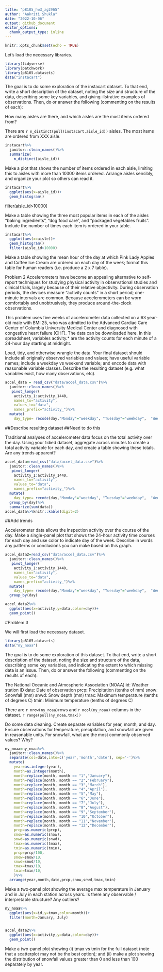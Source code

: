 ```yaml
---
title: "p8105_hw3_ag2965"
author: "Aakriti Shukla"
date: "2022-10-06"
output: github_document
editor_options: 
  chunk_output_type: inline
---
```


```r
knitr::opts_chunk$set(echo = TRUE)
```


Let's load the necessary libraries.
```r
library(tidyverse)
library(patchwork)
library(p8105.datasets)
data("instacart")
```


The goal is to do some exploration of the instacart dataset. To that end, write a short description of the dataset, noting the size and structure of the data, describing some key variables, and giving illstrative examples of observations. Then, do or answer the following (commenting on the results of each):

How many aisles are there, and which aisles are the most items ordered from?

There are `r n_distinct(pull(instacart,aisle_id))` aisles. The most items are ordered from XXX aisle.

```r
instacart%>%
  janitor::clean_names()%>%
  summarize(
    n_distinct(aisle_id))
```

Make a plot that shows the number of items ordered in each aisle, limiting this to aisles with more than 10000 items ordered. Arrange aisles sensibly, and organize your plot so others can read it.

```r
instacart%>%
  ggplot(aes(x=aisle_id))+
  geom_histogram()
```
filter(aisle_id>10000)

Make a table showing the three most popular items in each of the aisles “baking ingredients”, “dog food care”, and “packaged vegetables fruits”. Include the number of times each item is ordered in your table.

```r
instacart%>%
  ggplot(aes(x=aisle))+
  geom_histogram()
  filter(aisle_id>10000)
```

Make a table showing the mean hour of the day at which Pink Lady Apples and Coffee Ice Cream are ordered on each day of the week; format this table for human readers (i.e. produce a 2 x 7 table).

Problem 2
Accelerometers have become an appealing alternative to self-report techniques for studying physical activity in observational studies and clinical trials, largely because of their relative objectivity. During observation periods, the devices measure “activity counts” in a short period; one-minute intervals are common. Because accelerometers can be worn comfortably and unobtrusively, they produce around-the-clock observations.

This problem uses five weeks of accelerometer data collected on a 63 year-old male with BMI 25, who was admitted to the Advanced Cardiac Care Center of Columbia University Medical Center and diagnosed with congestive heart failure (CHF). The data can be downloaded here. In this spreadsheet, variables activity.* are the activity counts for each minute of a 24-hour day starting at midnight.

Load, tidy, and otherwise wrangle the data. Your final dataset should include all originally observed variables and values; have useful variable names; include a weekday vs weekend variable; and encode data with reasonable variable classes. Describe the resulting dataset (e.g. what variables exist, how many observations, etc).


```r
accel_data = read_csv("data/accel_data.csv")%>%
  janitor::clean_names()%>%
   pivot_longer(
    activity_1:activity_1440,
    names_to="activity",
    values_to="data",
    names_prefix="activity_")%>%
  mutate(
    day_type= recode(day,"Monday"="weekday", "Tuesday"="weekday",  "Wednesday"="weekday", "Thursday"="weekday", "Friday"="weekday", "Saturday"="weekend", "Sunday"="weekend"))
```

##Describe resulting dataset ##Need to do this

Traditional analyses of accelerometer data focus on the total activity over the day. Using your tidied dataset, aggregate across minutes to create a total activity variable for each day, and create a table showing these totals. Are any trends apparent?

```r
accel_data=read_csv("data/accel_data.csv")%>%
  janitor::clean_names()%>%
   pivot_longer(
    activity_1:activity_1440,
    names_to="activity",
    values_to="data",
    names_prefix="activity_")%>%
  mutate(
    day_type= recode(day,"Monday"="weekday", "Tuesday"="weekday",  "Wednesday"="weekday", "Thursday"="weekday", "Friday"="weekday", "Saturday"="weekend", "Sunday"="weekend"))%>%
  group_by(day)%>%
  summarize(sum(data))
accel_data%>%knitr::kable(digit=2)
```

##Add trends 

Accelerometer data allows the inspection activity over the course of the day. Make a single-panel plot that shows the 24-hour activity time courses for each day and use color to indicate day of the week. Describe in words any patterns or conclusions you can make based on this graph.

```r
accel_data2=read_csv("data/accel_data.csv")%>%
  janitor::clean_names()%>%
   pivot_longer(
    activity_1:activity_1440,
    names_to="activity",
    values_to="data",
    names_prefix="activity_")%>%
  mutate(
    day_type= recode(day,"Monday"="weekday", "Tuesday"="weekday",  "Wednesday"="weekday", "Thursday"="weekday", "Friday"="weekday", "Saturday"="weekend", "Sunday"="weekend"))%>%
  group_by(day)

accel_data2%>%
  ggplot(aes(x=activity,y=data,color=day))+
  geom_point()
```

#Problem 3

We will first load the necessary dataset.
```r
library(p8105.datasets)
data("ny_noaa")
```
The goal is to do some exploration of this dataset. To that end, write a short description of the dataset, noting the size and structure of the data, describing some key variables, and indicating the extent to which missing data is an issue. Then, do or answer the following (commenting on the results of each):

The National Oceanic and Atmospheric Association (NOAA) 
id: Weather station ID
date: Date of observation
prcp: Precipitation (tenths of mm)
snow: Snowfall (mm)
snwd: Snow depth (mm)
tmax: Maximum temperature (tenths of degrees C)
tmin: Minimum temperature (tenths of degrees C)

There are `r nrow(ny_noaa)`rows and `r ncol(ny_noaa)` columns in the dataset.
`r range(pull(ny_noaa,tmax))`

Do some data cleaning. Create separate variables for year, month, and day. Ensure observations for temperature, precipitation, and snowfall are given in reasonable units. For snowfall, what are the most commonly observed values? Why?

```r
ny_noaa=ny_noaa%>%
  janitor::clean_names()%>%
  separate(col=date,into=c('year','month','date'), sep='-')%>%
  mutate(
    year=as.integer(year),
    month=as.integer(month),
    month=replace(month, month == "1","January"),
    month=replace(month, month == "2","February"),
    month=replace(month, month == "3","March"),
    month=replace(month, month == "4","April"),
    month=replace(month, month == "5","May"),
    month=replace(month, month == "6","June"),
    month=replace(month, month == "7","July"),
    month=replace(month, month == "8","August"),
    month=replace(month, month == "9","September"),
    month=replace(month, month == "10","October"),
    month=replace(month, month == "11","November"),
    month=replace(month, month == "12","December"),
    prcp=as.numeric(prcp),
    snow=as.numeric(snow),
    snwd=as.numeric(snwd),
    tmax=as.numeric(tmax),
    tmin=as.numeric(tmin),
    prcp=prcp/100,
    snow=snow/10,
    snwd=snwd/10,
    tmax=tmax/10,
    tmin=tmin/10,
    )%>%
  arrange(year,month,date,prcp,snow,snwd,tmax,tmin)
```


Make a two-panel plot showing the average max temperature in January and in July in each station across years. Is there any observable / interpretable structure? Any outliers?

```r
ny_noaa%>%
  ggplot(aes(x=id,y=tmax,color=month))+
  filter(month=January, July)


accel_data2%>%
  ggplot(aes(x=activity,y=data,color=day))+
  geom_point()
```




Make a two-panel plot showing (i) tmax vs tmin for the full dataset (note that a scatterplot may not be the best option); and (ii) make a plot showing the distribution of snowfall values greater than 0 and less than 100 separately by year.

